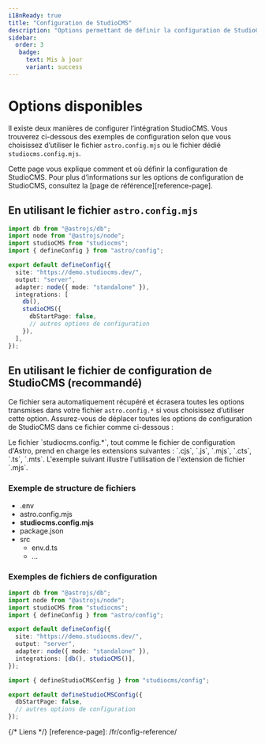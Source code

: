 ```yaml
---
i18nReady: true
title: "Configuration de StudioCMS"
description: "Options permettant de définir la configuration de StudioCMS"
sidebar:
  order: 3
   badge:
     text: Mis à jour
     variant: success
---
```



# Options disponibles

Il existe deux manières de configurer l’intégration StudioCMS. Vous trouverez ci-dessous des exemples de configuration selon que vous choisissez d’utiliser le fichier `astro.config.mjs` ou le fichier dédié `studiocms.config.mjs`.

<ReadMore>
Cette page vous explique comment et où définir la configuration de StudioCMS. Pour plus d’informations sur les options de configuration de StudioCMS, consultez la [page de référence][reference-page].
</ReadMore>

## En utilisant le fichier `astro.config.mjs`

```ts twoslash title="astro.config.mjs"
import db from "@astrojs/db";
import node from "@astrojs/node";
import studioCMS from "studiocms";
import { defineConfig } from "astro/config";

export default defineConfig({
  site: "https://demo.studiocms.dev/",
  output: "server",
  adapter: node({ mode: "standalone" }),
  integrations: [
    db(),
    studioCMS({
      dbStartPage: false,
      // autres options de configuration
    }),
  ],
});
```

## En utilisant le fichier de configuration de StudioCMS (recommandé)

Ce fichier sera automatiquement récupéré et écrasera toutes les options transmises dans votre fichier `astro.config.*` si vous choisissez d’utiliser cette option. Assurez-vous de déplacer toutes les options de configuration de StudioCMS dans ce fichier comme ci-dessous :

<Aside>
Le fichier `studiocms.config.*`, tout comme le fichier de configuration d'Astro, prend en charge les extensions suivantes : `.cjs`, `.js`, `.mjs`, `.cts`, `.ts`, `.mts`. L'exemple suivant illustre l'utilisation de l'extension de fichier `.mjs`.
</Aside>

### Exemple de structure de fichiers

<FileTree>

- .env
- astro.config.mjs
- **studiocms.config.mjs**
- package.json
- src
  - env.d.ts
  - ...

</FileTree>

### Exemples de fichiers de configuration

```ts twoslash title="astro.config.mjs"
import db from "@astrojs/db";
import node from "@astrojs/node";
import studioCMS from "studiocms";
import { defineConfig } from "astro/config";

export default defineConfig({
  site: "https://demo.studiocms.dev/",
  output: "server",
  adapter: node({ mode: "standalone" }),
  integrations: [db(), studioCMS()],
});
```

```ts twoslash title="studiocms.config.mjs"
import { defineStudioCMSConfig } from "studiocms/config";

export default defineStudioCMSConfig({
  dbStartPage: false,
  // autres options de configuration
});
```

{/* Liens */}
[reference-page]: /fr/config-reference/
